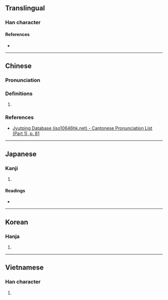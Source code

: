 {{character info}}
==Translingual==

===Han character===
{{Han char|rn=30|rad=口|as=10|sn=13|four=61094|canj=RYPD,XRYPD|ids=⿰口柴}}

====References====
* {{Han ref|kx=0198.040|dkj=03920|dj=0419.160|hdz=10667.020|uh=558D|ud=21901|bh=DCD7|bd=56535}}

----

==Chinese==

===Pronunciation===
{{zh-pron
|m=chái
|c=caai4
|cat=
}}

===Definitions===
{{zh-hanzi}}

# {{rfdef|zh|sort=口10}}

===References===
* [http://www.iso10646hk.net/jp/document/download.jsp Jyutping Database (iso10646hk.net) - Cantonese Pronunciation List (Part 1), p. 81]

----

==Japanese==

===Kanji===
{{ja-kanji|grade=|rs=口10}}

# {{rfdef|ja|sort=口10}}

====Readings====
* {{ja-readings|on=[[さい]] (sai), [[ぜ]] (ze)|kun=}}

----

==Korean==

===Hanja===
{{ko-hanja|hangeul=재|rv=jae|mr=chae}}

# {{rfdef|ko|sort=口10}}

----

==Vietnamese==

===Han character===
{{vi-hantu|[[rầy]]|rs=口10}}

# {{rfdef|vi|sort=口10}}